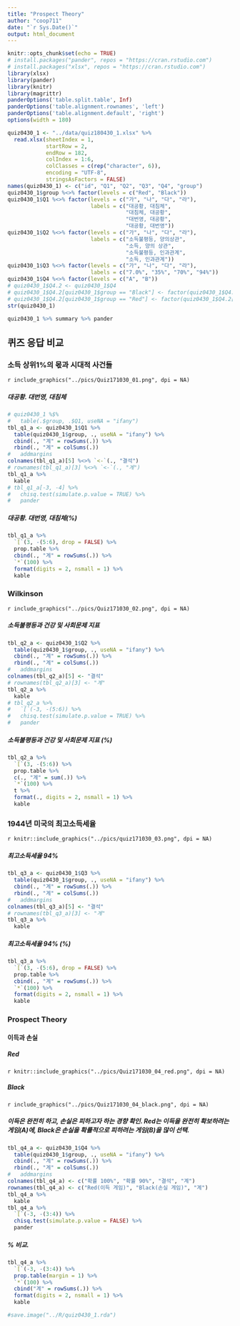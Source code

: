 ```yaml
---
title: "Prospect Theory"
author: "coop711"
date: "`r Sys.Date()`"
output: html_document
---
```


```r
knitr::opts_chunk$set(echo = TRUE)
# install.packages("pander", repos = "https://cran.rstudio.com")
# install.packages("xlsx", repos = "https://cran.rstudio.com")
library(xlsx)
library(pander)
library(knitr)
library(magrittr)
panderOptions('table.split.table', Inf)
panderOptions('table.alignment.rownames', 'left')
panderOptions('table.alignment.default', 'right')
options(width = 180)
```

```r
quiz0430_1 <- "../data/quiz180430_1.xlsx" %>% 
  read.xlsx(sheetIndex = 1, 
            startRow = 2, 
            endRow = 182, 
            colIndex = 1:6, 
            colClasses = c(rep("character", 6)), 
            encoding = "UTF-8",
            stringsAsFactors = FALSE)
names(quiz0430_1) <- c("id", "Q1", "Q2", "Q3", "Q4", "group")
quiz0430_1$group %<>% factor(levels = c("Red", "Black"))
quiz0430_1$Q1 %<>% factor(levels = c("가", "나", "다", "라"), 
                          labels = c("대공황, 대침체", 
                                     "대침체, 대공황", 
                                     "대번영, 대공황", 
                                     "대공황, 대번영"))
quiz0430_1$Q2 %<>% factor(levels = c("가", "나", "다", "라"), 
                          labels = c("소득불평등, 양의상관", 
                                     "소득, 양의 상관", 
                                     "소득불평등, 인과관계", 
                                     "소득, 인과관계"))
quiz0430_1$Q3 %<>% factor(levels = c("가", "나", "다", "라"), 
                          labels = c("7.0%", "35%", "70%", "94%"))
quiz0430_1$Q4 %<>% factor(levels = c("A", "B"))
# quiz0430_1$Q4.2 <- quiz0430_1$Q4
# quiz0430_1$Q4.2[quiz0430_1$group == "Black"] <- factor(quiz0430_1$Q4.2[quiz0430_1$group == "Black"], levels = c("A", "B"), labels = c("100%확률로 잃기", "90%확률로 잃기"))
# quiz0430_1$Q4.2[quiz0430_1$group == "Red"] <- factor(quiz0430_1$Q4.2[quiz0430_1$group == "Red"], levels = c("A", "B"), labels = c("100%확률로 따기", "90%확률로 따기"))
str(quiz0430_1)
```

```r
quiz0430_1 %>% summary %>% pander
```

## 퀴즈 응답 비교

### 소득 상위1%의 몫과 시대적 사건들

`r include_graphics("../pics/Quiz171030_01.png", dpi = NA)`

##### 대공황. 대번영, 대침체

```r
# quiz0430_1 %$%
#   table(.$group, .$Q1, useNA = "ifany")
tbl_q1_a <- quiz0430_1$Q1 %>% 
  table(quiz0430_1$group, ., useNA = "ifany") %>%
  cbind(., "계" = rowSums(.)) %>%
  rbind(., "계" = colSums(.))
#   addmargins
colnames(tbl_q1_a)[5] %<>% `<-`(., "결석")
# rownames(tbl_q1_a)[3] %<>% `<-`(., "계")
tbl_q1_a %>% 
  kable
# tbl_q1_a[-3, -4] %>% 
#   chisq.test(simulate.p.value = TRUE) %>% 
#   pander
```

##### 대공황. 대번영, 대침체(%)

```r
tbl_q1_a %>% 
  `[`(3, -(5:6), drop = FALSE) %>%
  prop.table %>% 
  cbind(., "계" = rowSums(.)) %>%
  `*`(100) %>%
  format(digits = 2, nsmall = 1) %>%
  kable
```

<P style = "page-break-before:always">

### Wilkinson

`r include_graphics("../pics/Quiz171030_02.png", dpi = NA)`

##### 소득불평등과 건강 및 사회문제 지표

```r
tbl_q2_a <- quiz0430_1$Q2 %>%
  table(quiz0430_1$group, ., useNA = "ifany") %>%
  cbind(., "계" = rowSums(.)) %>%
  rbind(., "계" = colSums(.))
#   addmargins
colnames(tbl_q2_a)[5] <- "결석"
# rownames(tbl_q2_a)[3] <- "계"
tbl_q2_a %>% 
  kable 
# tbl_q2_a %>%
#   `[`(-3, -(5:6)) %>% 
#   chisq.test(simulate.p.value = TRUE) %>%
#   pander
```

##### 소득불평등과 건강 및 사회문제 지표 (%)

```r
tbl_q2_a %>%
  `[`(3, -(5:6)) %>%
  prop.table %>%
  c(., "계" = sum(.)) %>%
  `*`(100) %>%
  t %>%
  format(., digits = 2, nsmall = 1) %>%
  kable
```

### 1944년 미국의 최고소득세율

`r knitr::include_graphics("../pics/quiz171030_03.png", dpi = NA)`

##### 최고소득세율 94%

```r
tbl_q3_a <- quiz0430_1$Q3 %>%
  table(quiz0430_1$group, ., useNA = "ifany") %>%
  cbind(., "계" = rowSums(.)) %>%
  rbind(., "계" = colSums(.))
#   addmargins
colnames(tbl_q3_a)[5] <- "결석"
# rownames(tbl_q3_a)[3] <- "계"
tbl_q3_a %>% 
  kable
```

##### 최고소득세율 94% (%)

```r
tbl_q3_a %>%
  `[`(3, -(5:6), drop = FALSE) %>%
  prop.table %>%
  cbind(., "계" = rowSums(.)) %>%
  `*`(100) %>%
  format(digits = 2, nsmall = 1) %>%
  kable
```

<P style = "page-break-before:always">

### Prospect Theory

#### 이득과 손실

##### Red 

`r knitr::include_graphics("../pics/Quiz171030_04_red.png", dpi = NA)`

##### Black

`r include_graphics("../pics/Quiz171030_04_black.png", dpi = NA)`

##### 이득은 완전히 하고, 손실은 피하고자 하는 경향 확인. Red는 이득을 완전히 확보하려는 게임(A)에, Black은 손실을 확률적으로 피하려는 게임(B)을 많이 선택.

```r
tbl_q4_a <- quiz0430_1$Q4 %>%
  table(quiz0430_1$group, ., useNA = "ifany") %>%
  cbind(., "계" = rowSums(.)) %>%
  rbind(., "계" = colSums(.))
#   addmargins
colnames(tbl_q4_a) <- c("확률 100%", "확률 90%", "결석", "계")
rownames(tbl_q4_a) <- c("Red(이득 게임)", "Black(손실 게임)", "계")
tbl_q4_a %>% 
  kable
tbl_q4_a %>%
  `[`(-3, -(3:4)) %>%
  chisq.test(simulate.p.value = FALSE) %>%
  pander
```

##### % 비교.  

```r
tbl_q4_a %>% 
  `[`(-3, -(3:4)) %>%
  prop.table(margin = 1) %>%
  `*`(100) %>%
  cbind("계" = rowSums(.)) %>%
  format(digits = 2, nsmall = 1) %>%
  kable
```

```r
#save.image("../R/quiz0430_1.rda")
```